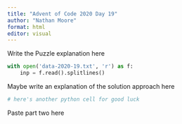 ```yaml
---
title: "Advent of Code 2020 Day 19"
author: "Nathan Moore"
format: html
editor: visual
---
```


Write the Puzzle explanation here

```python

with open('data-2020-19.txt', 'r') as f:
    inp = f.read().splitlines()

```

Maybe write an explanation of the solution approach here

```python
# here's another python cell for good luck

```

Paste part two here
